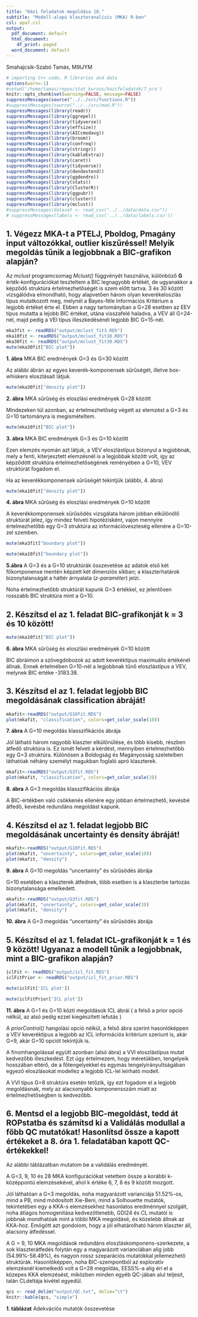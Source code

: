 ```yaml
---
title: "Házi feladatok megoldása 10."
subtitle: "Modell-alapú klaszteranalízis (MKA) R-ben"
csl: apa7.csl
output:
  pdf_document: default
  html_document:
    df_print: paged
  word_document: default
---
```


Smahajcsik-Szabó Tamás, M9IJYM



```r
# importing C++ code, R libraries and data
options(warn=-1)
#setwd('/home/tamas/repos/stat_kurzus/hazifeladatok/7_ora')
knitr::opts_chunk$set(warning=FALSE, message=FALSE)
suppressMessages(source("../../src/functions.R"))
#suppressMessages(source("../../src/mad.R"))
suppressMessages(library(readr))
suppressMessages(library(ggrepel))
suppressMessages(library(tidyverse))
suppressMessages(library(effsize))
suppressMessages(library(AICcmodavg))
suppressMessages(library(broom))
suppressMessages(library(confreq))
suppressMessages(library(stringr))
suppressMessages(library(kableExtra))
suppressMessages(library(caret))
suppressMessages(library(tidyverse))
suppressMessages(library(dendextend))
suppressMessages(library(ggdendro))
suppressMessages(library(stats))
suppressMessages(library(ClusterR))
suppressMessages(library(ggpubr))
suppressMessages(library(cluster))
suppressMessages(library(mclust))
#suppressMessages(dataset <- read_csv("../../data/data.csv"))
# suppressMessages(labels <- read_csv('../../data/labels.csv'))

```

## 1. Végezz MKA-t a PTELJ, Pboldog, Pmagány input változókkal, outlier kiszűréssel! Melyik megoldás tűnik a legjobbnak a BIC-grafikon alapján?


Az *mclust* programcsomag *Mclust()* függvényét használva, különböző **G** érték-konfigurációkat teszteltem a BIC legnagyobb értékét, de ugyanakkor a képződő struktúra értelmezhetőségét is szem előtt tartva. 
3 és 30 között vizsgálódva elmondható, hogy alapvetően három olyan keverékeloszlás típus mutatkozott meg, melynél a Bayes-féle Információs Kritérium a legjobb értéket érte el. 
Ebben a nagy tartományban a G=28 esetben az EEV típus mutatta a lejobb BIC értéket, utána visszafelé haladva, a VEV áll G=24-nél, majd pedig a VEI típus illeszkedésénél  legjobb BIC G=15-nél.

```r

mka3fit <- readRDS("output/mclust_fit3.RDS")
mka10fit <- readRDS("output/mclust_fit10.RDS")
mka30fit <- readRDS("output/mclust_fit30.RDS")
mute(mka30fit["BIC plot"])
```

**1. ábra** MKA BIC eredmények G=3 és G=30 között

Az alábbi ábrán az egyes keverék-komponensek sűrűségét, illetve box-whiskers eloszlásait látjuk.

```r

mute(mka30fit["density plot"])
```

**2. ábra** MKA sűrűség és eloszlási eredmények G=28 között

Mindezeken túl azonban, az értelmezhetőség végett az elemzést a G=3 és G=10 tartományra is megismételtem.


```r

mute(mka10fit["BIC plot"])
```

**3. ábra** MKA BIC eredmények G=3 és G=10 között

Ezen elemzés nyomán azt látjuk, a VEV eloszlástípus bizonyul a legjobbnak, mely a fenti, kiterjesztett elemzésnél is a legjobbak között volt, így az képződött struktúra értelmezhetőségének reményében a G=10, VEV struktúrát fogadom el.

Ha az keverékkomponensek sűrűségét tekintjük (alábbi, 4. ábra)

```r

mute(mka10fit["density plot"])
```

**4. ábra** MKA sűrűség és eloszlási eredmények G=10 között

A keverékkomponensek sűrűsödés vizsgálata három jobban elkülönölő struktúrát jelez, így mindez felveti hipotézisként, vajon mennyire értelmezhetőbb egy G=3 struktúra az információveszteség ellenére a G=10-zel szemben. 

```r

mute(mka3fit["boundary plot"])
```

```r

mute(mka10fit["boundary plot"])

```

**5.ábra** A G=3 és a G=10 struktúrák összevetése az adatok első két főkomponense mentén képzett két dimenziós síkban; a klaszterhatárok bizonytalanságát a háttér árnyalata (*z-paraméter*) jelzi.

Noha értelmezhetőbb struktúrát kapunk G=3 értékkel, ez jelentősen rosszabb BIC struktúra mint a G=10.

\newpage

## 2. Készítsd el az 1. feladat BIC-grafikonját k = 3 és 10 között!

```r

mute(mka10fit["BIC plot"])
```

**6. ábra** MKA sűrűség és eloszlási eredmények G=10 között

BIC ábráimon a szövegdobozok az adott keveréktípus maximuális értékénél állnak. Ennek értelmében G=10-nél a legjobbnak tűnő eloszlástípus a VEV, melynek BIC értéke -3183.38.

\newpage

## 3. Készítsd el az 1. feladat legjobb BIC megoldásának classification ábráját!


```r
mkafit<-readRDS("output/G10fit.RDS")
plot(mkafit, "classification", colors=get_color_scale(10))
```
**7. ábra** A G=10 megoldás klasszifikációs ábrája

Jól látható három nagyobb klaszter elkülönülése, és több kisebb, részben átfedő struktúra is. Ez ismét felveti a kérdést, mennyiben értelmezhetőbb egy G=3 struktúra. Különösen a Boldogság és Magányosság szeleteiben láthatóak néhány személyt magukban foglaló apró klaszterek.

\newpage
```r
mkafit<-readRDS("output/G3fit.RDS")
plot(mkafit, "classification", colors=get_color_scale(3))
```
**8. ábra** A G=3 megoldás klasszifikációs ábrája


A BIC-értékben való csökkenés ellenére egy jobban értelmezhető, kevésbé átfedő, kevésbé redundáns megoldást kapunk.


\newpage

## 4. Készítsd el az 1. feladat legjobb BIC megoldásának uncertainty és density ábráját!

```r
mkafit<-readRDS("output/G10fit.RDS")
plot(mkafit, "uncertainty", colors=get_color_scale(10))
plot(mkafit, "density")

```
**9. ábra** A G=10 megoldás "uncertainty"  és sűrűsödés ábrája


G=10 esetében a klaszterek átfednek, több esetben is a klaszterbe tartozás bizonytalansága emelkedett.

```r
mkafit<-readRDS("output/G3fit.RDS")
plot(mkafit, "uncertainty", colors=get_color_scale(3))
plot(mkafit, "density")
```
**10. ábra** A G=3 megoldás "uncertainty" és sűrűsödés ábrája


\newpage

## 5. Készítsd el az 1. feladat ICL-grafikonját k = 1 és 9 között! Ugyanaz a modell tűnik a legjobbnak, mint a BIC-grafikon alapján?

```r
iclFit <- readRDS("output/icl_fit.RDS")
iclFitPrior <- readRDS("output/icl_fit_prior.RDS")

mute(iclFit['ICL plot'])
```

```r
mute(iclFitPrior['ICL plot'])
```

**11. ábra** A G=1 és G=10 közti megoldások ICL ábrái ( a felső a prior opció nélkül, az alsó pedig ezzel kiegészített lefutás )

A *priorControl()* hangolási opció nélkül, a felső ábra szerint hasonlóképpen a VEV keveréktípus a legjobb az ICL információs kritérium szeriunt is, akár G=9, akár G=10 opciót tekintjük is.

A finomhangolással együtt azonban (alsó ábra) a VVI eloszlástípus mutat kedvezőbb illeszkedést. Ezt úgy értelmezem, hogy méretükben, tengelyeik hosszában eltérő, de a főtengelyekkel és egymás tengelyirányultságában egyező eloszlásokat modellez a legjobb ICL-lel leírható modell.

A VVI típus G=8 struktúra esetén tetőzik, így ezt fogadom el a legjobb megoldásnak, mely az alacsonyabb komponensszám miatt az értelmezhetőségben is kedvezőbb.

\newpage
## 6. Mentsd el a legjobb BIC-megoldást, tedd át ROPstatba és számítsd ki a Validálás modullal a főbb QC mutatókat! Hasonlítsd össze a kapott értékeket a 8. óra 1. feladatában kapott QC-értékekkel!

Az alábbi táblázatban mutatom be a validálás eredményét.

A G=3, 9, 10 és 28 MKA konfigurációkat vetettem össze a korábbi k-középpontú elemzésekével, ahol k értéke 6, 7, 8 és 9  között mozgott.

Jól láthatóan a G=3 megoldás, noha magyarázott varianciája 51.52%-os, mind  a PB, mind módosított Xie-Beni, mind a Solhouette mutatók, tekintetében egy a KKA-s elemzésekhez hasonlatos eredménnyel szolgált, noha átlagos homogenitása kedvezőtlenebb, GDI24 és CL mutatói is jobbnak mondhatóak mint a többi MKA megoldásé, és közelebb állnak az KKA-hoz.
Emögött azt gondolom, hogy a jól elhatárolható három klaszter áll, alacsony átfedéssel.

A G = 9, 10  MKA megoldások redundáns eloszláskomponens-szerkezete, a sok klaszterátfedés folytán egy a magyarázott varianciában alig jobb (54.99%-58.49%), és nagyon rossz szeparációs mutatókkal jellemezhető struktúrák. Hasonlóképpen, noha BIC-szempontból az exploratív elemzésnél kiemelkedő volt a G=28 megoldás, EESS%-a alig éri el a közepes KKA elemzésést, miközben minden egyéb QC-jában alul teljesít, talán CLdeltája kivétel egyedül.  

```r
qcs <- read_delim("output/QC.txt", delim="\t")
knitr::kable(qcs, "simple")
```

**1. táblázat** Adekvációs mutatók összevetése


